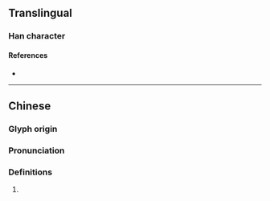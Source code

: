 {{character info}}
==Translingual==

===Han character===
{{Han char|rn=86|rad=火|as=05|sn=9|four=|canj=FUU|ids=⿰火出}}

====References====
* {{Han ref|kx=0668.180|dkj=18947|dj=1077.190|hdz=32197.120|uh=70AA|ud=28842}}

----

==Chinese==
{{zh-forms}}

===Glyph origin===
{{Han etym}}

===Pronunciation===
{{zh-pron
|m=zhuō,chù
|c=dyut3
|mn=
|mc=y
|oc=y
|cat=
}}

{{zh-attn-split}}

===Definitions===
{{zh-hanzi}}

# {{rfdef|zh}}